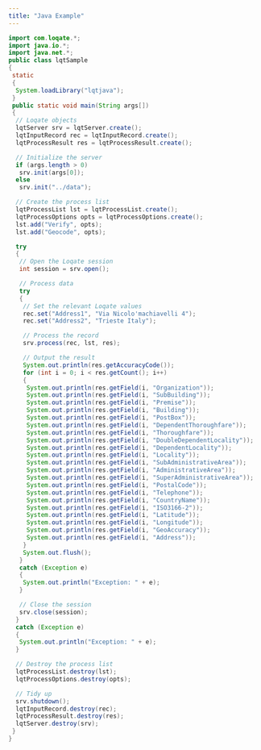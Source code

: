 ```yaml
---
title: "Java Example"
---
```


```java
import com.loqate.*;
import java.io.*;
import java.net.*;
public class lqtSample
{
 static
 {
  System.loadLibrary("lqtjava");
 }
 public static void main(String args[])
 {
  // Loqate objects
  lqtServer srv = lqtServer.create();
  lqtInputRecord rec = lqtInputRecord.create();
  lqtProcessResult res = lqtProcessResult.create();

  // Initialize the server
  if (args.length > 0)
   srv.init(args[0]);
  else
   srv.init("../data");

  // Create the process list
  lqtProcessList lst = lqtProcessList.create();
  lqtProcessOptions opts = lqtProcessOptions.create();
  lst.add("Verify", opts);
  lst.add("Geocode", opts);

  try
  {
   // Open the Loqate session
   int session = srv.open();

   // Process data
   try
   {
    // Set the relevant Loqate values
    rec.set("Address1", "Via Nicolo'machiavelli 4");
    rec.set("Address2", "Trieste Italy");

    // Process the record
    srv.process(rec, lst, res);

    // Output the result
    System.out.println(res.getAccuracyCode());
    for (int i = 0; i < res.getCount(); i++)
    {
     System.out.println(res.getField(i, "Organization"));
     System.out.println(res.getField(i, "SubBuilding"));
     System.out.println(res.getField(i, "Premise"));
     System.out.println(res.getField(i, "Building"));
     System.out.println(res.getField(i, "PostBox"));
     System.out.println(res.getField(i, "DependentThoroughfare"));
     System.out.println(res.getField(i, "Thoroughfare"));
     System.out.println(res.getField(i, "DoubleDependentLocality"));
     System.out.println(res.getField(i, "DependentLocality"));
     System.out.println(res.getField(i, "Locality"));
     System.out.println(res.getField(i, "SubAdministrativeArea"));
     System.out.println(res.getField(i, "AdministrativeArea"));
     System.out.println(res.getField(i, "SuperAdministrativeArea"));
     System.out.println(res.getField(i, "PostalCode"));
     System.out.println(res.getField(i, "Telephone"));
     System.out.println(res.getField(i, "CountryName"));
     System.out.println(res.getField(i, "ISO3166-2"));
     System.out.println(res.getField(i, "Latitude"));
     System.out.println(res.getField(i, "Longitude"));
     System.out.println(res.getField(i, "GeoAccuracy"));
     System.out.println(res.getField(i, "Address"));
    }
    System.out.flush();
   }
   catch (Exception e)
   {
    System.out.println("Exception: " + e);
   }

   // Close the session
   srv.close(session);
  }
  catch (Exception e)
  {
   System.out.println("Exception: " + e);
  }

  // Destroy the process list
  lqtProcessList.destroy(lst);
  lqtProcessOptions.destroy(opts);

  // Tidy up
  srv.shutdown();
  lqtInputRecord.destroy(rec);
  lqtProcessResult.destroy(res);
  lqtServer.destroy(srv);
 }
}
```
